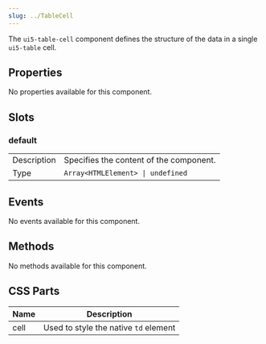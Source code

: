 ```yaml
---
slug: ../TableCell
---
```




The `ui5-table-cell` component defines the structure of the data in a single `ui5-table` cell.

## Properties
No properties available for this component.

## Slots
### default
|             |   |
|-------------|---|
| Description | Specifies the content of the component. |
| Type        | `Array<HTMLElement> \| undefined` |

## Events
No events available for this component.

## Methods
No methods available for this component.

## CSS Parts
| Name | Description |
|------|-------------|
| cell | Used to style the native `td` element |